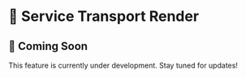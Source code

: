 # 🚌 Service Transport Render

## 🚧 Coming Soon

This feature is currently under development. Stay tuned for updates!